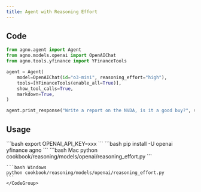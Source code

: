 ```yaml
---
title: Agent with Reasoning Effort
---
```


## Code

```python cookbook/reasoning/models/openai/reasoning_effort.py
from agno.agent import Agent
from agno.models.openai import OpenAIChat
from agno.tools.yfinance import YFinanceTools

agent = Agent(
    model=OpenAIChat(id="o3-mini", reasoning_effort="high"),
    tools=[YFinanceTools(enable_all=True)],
    show_tool_calls=True,
    markdown=True,
)

agent.print_response("Write a report on the NVDA, is it a good buy?", stream=True)
```

## Usage

<Steps>
  <Snippet file="create-venv-step.mdx" />

  <Step title="Set your API key">
    ```bash
    export OPENAI_API_KEY=xxx
    ```
  </Step>

  <Step title="Install libraries">
    ```bash
    pip install -U openai yfinance agno
    ```
  </Step>

  <Step title="Run Agent">
    <CodeGroup>
    ```bash Mac
    python cookbook/reasoning/models/openai/reasoning_effort.py
    ```

    ```bash Windows
    python cookbook/reasoning/models/openai/reasoning_effort.py
    ```
    </CodeGroup>
  </Step>
</Steps>